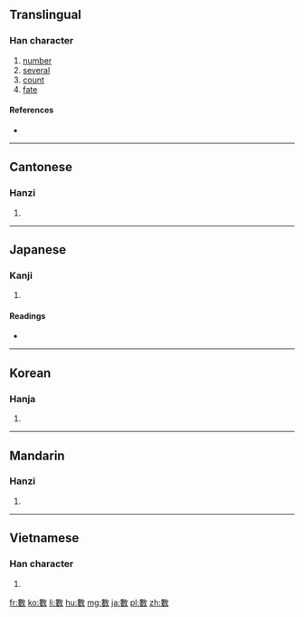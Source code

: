 {{also|数}}
==Translingual==

===Han character===
{{Han char|rn=66|rad=攴|as=11|sn=15|four=5844<sub>0</sub>|canj=中女人大 (LVOK)}}

# [[number]]
# [[several]]
# [[count]]
# [[fate]]

====References====
* {{Han ref|kx=0475.040|dkj=13363|dj=0829.070|hdz=21474.010|uh=6578|ud=25976|bh=BCC6|bd=48326}}

----

==Cantonese==

===Hanzi===
{{yue-hanzi|sim=数|jyut=[[sou3]], [[sou2]]|y=sou2, sou3}}

# {{defn|lang=yue|sort=攴11}}

----

==Japanese==

===Kanji===
{{ja-kanji|grade=|rs=攴11}}

# {{defn|lang=ja|sort=攴11}}

====Readings====
* {{ja-readings|on=[[すう]] (sū), [[しゅ]] (shu)|kun=[[かぞえる]] (kazoeru), [[かず]] (kazu)}}

----

==Korean==

===Hanja===
{{ko-hanja|hangeul=[[수]], [[삭]]|eumhun=|rv=su, sak|mr=su, sak|y=swu, sak}}

# {{defn|lang=ko|sort=攴11}}

----

==Mandarin==

===Hanzi===
{{cmn-hanzi|sim=数|pin=[[shù]] ([[shu4]])|wg=shu<sup>4</sup>}}

# {{defn|lang=cmn|sort=攴11}}

----

==Vietnamese==

===Han character===
{{vi-hantu|[[sổ]], [[số]], [[sộ]], [[sỗ]], [[xọ]]|rs=攴11}}

# {{defn|lang=vi|sort=攴11}}

[[fr:數]]
[[ko:數]]
[[li:數]]
[[hu:數]]
[[mg:數]]
[[ja:數]]
[[pl:數]]
[[zh:數]]